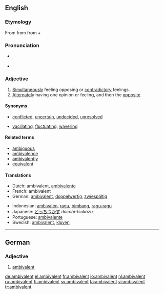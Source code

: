 {{was wotd|2008|March|21}}
==English==

===Etymology===
From {{term|ambivalence|lang=en}} from {{etyl|de|en}} {{term|Ambivalenz|lang=de}} from {{etyl|la|en}} {{term|ambi-||in two ways|lang=la}} + {{term|valeo|valeō|be strong|lang=la}}

===Pronunciation===
* {{a|RP|US}} {{IPA|/æmˈbɪv.ə.lənt/}}
* {{audio|en-us-ambivalent.ogg|Audio (US)}}

===Adjective===
{{en-adj}}

# [[simultaneously|Simultaneously]] feeling opposing or [[contradictory]] feelings.
# [[alternate|Alternately]] having one opinion or feeling, and then the [[opposite]].

====Synonyms====
* {{sense|feeling opposing feelings}} [[conflicted]], [[uncertain]], [[undecided]], [[unresolved]]
* {{sense|feeling opposing feelings}} [[vacillating]], [[fluctuating]], [[wavering]]

====Related terms====
* [[ambiguous]]
* [[ambivalence]]
* [[ambivalently]]
* [[equivalent]]

====Translations====
{{trans-top|feeling opposing feelings}}
* Dutch: ambivalent, [[ambivalente]]
* French: ambivalent
* German: [[ambivalent#German|ambivalent]], [[doppelwertig]], [[zwiespältig]]
{{trans-mid}}
* Indonesian: [[ambivalen]], [[ragu]], [[bimbang]], [[ragu|ragu-ragu]]
* Japanese: [[どっちつかず]] ''docchi-tsukazu''
* Portuguese: [[ambivalente]] {{m|f}}
* Swedish: [[#Swedish|ambivalent]], [[kluven]]
{{trans-bottom}}

----

==German==

===Adjective===
{{de-adj|comparative=ambivalenter|superlative=ambivalentesten}}

# [[ambivalent#English|ambivalent]]

[[de:ambivalent]]
[[el:ambivalent]]
[[fr:ambivalent]]
[[io:ambivalent]]
[[nl:ambivalent]]
[[ru:ambivalent]]
[[fi:ambivalent]]
[[sv:ambivalent]]
[[ta:ambivalent]]
[[vi:ambivalent]]
[[tr:ambivalent]]